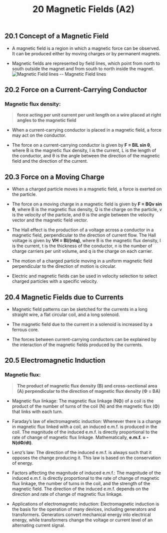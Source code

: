 ﻿---
title: 20 Magnetic Fields (A2)
subject : physics
---
## 20.1 Concept of a Magnetic Field

- A magnetic field is a region in which a magnetic force can be observed. It can be produced either by moving charges or by permanent magnets.

- Magnetic fields are represented by field lines, which point from north to south outside the magnet and from south to north inside the magnet.
![Magnetic Field lines](https://raw.githubusercontent.com/bobelmasry/random_images/main/magnetic-field-lines.png)
-- Magnetic Field lines
## 20.2 Force on a Current-Carrying Conductor
### Magnetic flux density:
> **force acting per unit current per unit length on a wire placed at right angles to the magnetic field**

- When a current-carrying conductor is placed in a magnetic field, a force may act on the conductor.

- The force on a current-carrying conductor is given by **F = BIL sin θ**, where B is the magnetic flux density, I is the current, L is the length of the conductor, and θ is the angle between the direction of the magnetic field and the direction of the current.

## 20.3 Force on a Moving Charge

- When a charged particle moves in a magnetic field, a force is exerted on the particle.

- The force on a moving charge in a magnetic field is given by **F = BQv sin θ**, where B is the magnetic flux density, Q is the charge on the particle, v is the velocity of the particle, and θ is the angle between the velocity vector and the magnetic field vector.

- The Hall effect is the production of a voltage across a conductor in a magnetic field, perpendicular to the direction of current flow. The Hall voltage is given by **VH = BI/(ntq)**, where B is the magnetic flux density, I is the current, t is the thickness of the conductor, n is the number of charge carriers per unit volume, and q is the charge on each carrier.

- The motion of a charged particle moving in a uniform magnetic field perpendicular to the direction of motion is circular.

- Electric and magnetic fields can be used in velocity selection to select charged particles with a specific velocity.

## 20.4 Magnetic Fields due to Currents

- Magnetic field patterns can be sketched for the currents in a long straight wire, a flat circular coil, and a long solenoid.

- The magnetic field due to the current in a solenoid is increased by a ferrous core.

- The forces between current-carrying conductors can be explained by the interaction of the magnetic fields produced by the currents.

## 20.5 Electromagnetic Induction
### Magnetic flux:
> **The product of magnetic flux density (B) and cross-sectional area (A) perpendicular to the direction of magnetic flux density (Φ = BA)**

- Magnetic flux linkage: The magnetic flux linkage (NΦ) of a coil is the product of the number of turns of the coil (N) and the magnetic flux (Φ) that links with each turn.

- Faraday’s law of electromagnetic induction: Whenever there is a change in magnetic flux linked with a coil, an induced e.m.f. is produced in the coil. The magnitude of the induced e.m.f. is directly proportional to the rate of change of magnetic flux linkage. Mathematically, **e.m.f. = -N(dΦ/dt)**.

- Lenz’s law: The direction of the induced e.m.f. is always such that it opposes the change producing it. This law is based on the conservation of energy.

- Factors affecting the magnitude of induced e.m.f.: The magnitude of the induced e.m.f. is directly proportional to the rate of change of magnetic flux linkage, the number of turns in the coil, and the strength of the magnetic field. The direction of the induced e.m.f. depends on the direction and rate of change of magnetic flux linkage.

- Applications of electromagnetic induction: Electromagnetic induction is the basis for the operation of many devices, including generators and transformers. Generators convert mechanical energy into electrical energy, while transformers change the voltage or current level of an alternating current signal.
